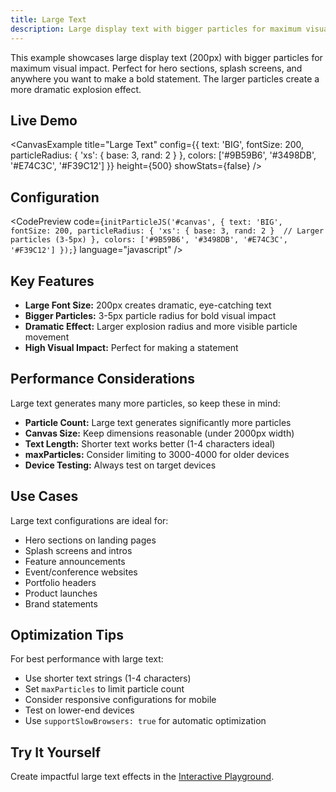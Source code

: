 ```yaml
---
title: Large Text
description: Large display text with bigger particles for maximum visual impact
---
```



This example showcases large display text (200px) with bigger particles for maximum visual impact. Perfect for hero sections, splash screens, and anywhere you want to make a bold statement. The larger particles create a more dramatic explosion effect.

## Live Demo

<CanvasExample
  title="Large Text"
  config={{
    text: 'BIG',
    fontSize: 200,
    particleRadius: { 'xs': { base: 3, rand: 2 } },
    colors: ['#9B59B6', '#3498DB', '#E74C3C', '#F39C12']
  }}
  height={500}
  showStats={false}
/>

## Configuration

<CodePreview
  code={`initParticleJS('#canvas', {
  text: 'BIG',
  fontSize: 200,
  particleRadius: {
    'xs': { base: 3, rand: 2 }  // Larger particles (3-5px)
  },
  colors: ['#9B59B6', '#3498DB', '#E74C3C', '#F39C12']
});`}
  language="javascript"
/>

## Key Features

- **Large Font Size:** 200px creates dramatic, eye-catching text
- **Bigger Particles:** 3-5px particle radius for bold visual impact
- **Dramatic Effect:** Larger explosion radius and more visible particle movement
- **High Visual Impact:** Perfect for making a statement

## Performance Considerations

Large text generates many more particles, so keep these in mind:

- **Particle Count:** Large text generates significantly more particles
- **Canvas Size:** Keep dimensions reasonable (under 2000px width)
- **Text Length:** Shorter text works better (1-4 characters ideal)
- **maxParticles:** Consider limiting to 3000-4000 for older devices
- **Device Testing:** Always test on target devices

## Use Cases

Large text configurations are ideal for:
- Hero sections on landing pages
- Splash screens and intros
- Feature announcements
- Event/conference websites
- Portfolio headers
- Product launches
- Brand statements

## Optimization Tips

For best performance with large text:
- Use shorter text strings (1-4 characters)
- Set `maxParticles` to limit particle count
- Consider responsive configurations for mobile
- Test on lower-end devices
- Use `supportSlowBrowsers: true` for automatic optimization

## Try It Yourself

Create impactful large text effects in the [Interactive Playground](/playground/).
